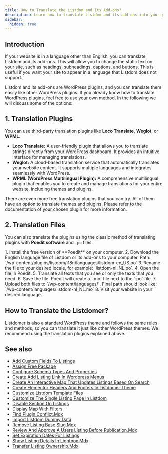 ```yaml
---
title: How to Translate the Listdom and Its Add-ons?
description: Learn how to translate Listdom and its add-ons into your preferred language using translation plugins or translation files.
sidebar:
  hidden: true
---
```



## Introduction

If your website is in a language other than English, you can translate Listdom and its add-ons. This will allow you to change the static text on your site, such as headings, subheadings, captions, and buttons. This is useful if you want your site to appear in a language that Listdom does not support.

Listdom and its add-ons are WordPress plugins, and you can translate them easily like other WordPress plugins. If you already know how to translate WordPress plugins, feel free to use your own method. In the following we will discuss some of the options:

## 1. Translation Plugins

You can use third-party translation plugins like **Loco Translate**, **Weglot**, or **WPML**.

- **Loco Translate:** A user-friendly plugin that allows you to translate strings directly from your WordPress dashboard. It provides an intuitive interface for managing translations.  
- **Weglot:** A cloud-based translation service that automatically translates your website content. It supports multiple languages and integrates seamlessly with WordPress.  
- **WPML (WordPress Multilingual Plugin):** A comprehensive multilingual plugin that enables you to create and manage translations for your entire website, including themes and plugins.  

There are even more free translation plugins that you can try. All of them have an option to translate themes and plugins. Please refer to the documentation of your chosen plugin for more information.

## 2. Translation Files

You can also translate the plugins using the classic method of translating plugins with **Poedit software** and `.po` files.  

<Steps>
1. Install the free version of **Poedit** on your computer.  
2. Download the English language file of Listdom or its add-ons to your computer. Path:  
   `/wp-content/plugins/listdom/i18n/languages/listdom-en_US.po`  
3. Rename the file to your desired locale, for example: `listdom-nl_NL.po`.  
4. Open the file in Poedit.  
5. Translate all texts that you see or only the texts that you need.  
6. Save the file. Poedit will create a `.mo` file next to the `.po` file.  
7. Upload both files to `/wp-content/languages/`. Final path should look like:  
   `/wp-content/languages/listdom-nl_NL.mo`  
8. Visit your website in your desired language.  
</Steps>

## How to Translate the Listdomer?

Listdomer is also a standard WordPress theme and follows the same rules and methods, so you can translate it just like other WordPress themes. We recommend using the translation plugins explained above.


## See also

- [Add Custom Fields To Listings](/listdom/how-tos/add-custom-fields-to-listings/)
- [Assign Free Package](/listdom/how-tos/assign-free-package/)
- [Configure Schema Types And Properties](/listdom/how-tos/configure-schema-types-and-properties/)
- [Create Add Listing Link In Wordpress Menus](/listdom/how-tos/create-add-listing-link-in-wordpress-menus/)
- [Create An Interactive Map That Updates Listings Based On Search](/listdom/how-tos/create-an-interactive-map-that-updates-listings-based-on-search/)
- [Create Elementor Headers And Footers In Listdomer Theme](/listdom/how-tos/create-elementor-headers-and-footers-in-listdomer-theme/)
- [Customize Listdom Template Files](/listdom/how-tos/customize-listdom-template-files/)
- [Customize The Single Listing Page In Listdom](/listdom/how-tos/customize-the-single-listing-page-in-listdom/)
- [Disable Section On Listings](/listdom/how-tos/disable-section-on-listings/)
- [Display Map With Filters](/listdom/how-tos/display-map-with-filters/)
- [Find Plugin Conflict.Mdx](/listdom/how-tos/find-plugin-conflict.mdx/)
- [Import Listdom Dummy Data](/listdom/how-tos/import-listdom-dummy-data/)
- [Remove Listing Base Slug.Mdx](/listdom/how-tos/remove-listing-base-slug.mdx/)
- [Review And Approve A Users Listing Before Publication.Mdx](/listdom/how-tos/review-and-approve-a-users-listing-before-publication.mdx/)
- [Set Expiration Dates For Listings](/listdom/how-tos/set-expiration-dates-for-listings/)
- [Show Listing Details In Lightbox.Mdx](/listdom/how-tos/show-listing-details-in-lightbox.mdx/)
- [Transfer Listing Ownership.Mdx](/listdom/how-tos/transfer-listing-ownership.mdx/)
